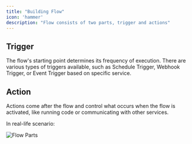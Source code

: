 ---
title: "Building Flow"
icon: 'hammer'
description: "Flow consists of two parts, trigger and actions"
---
## Trigger

The flow's starting point determines its frequency of execution. There are various types of triggers available, such as Schedule Trigger, Webhook Trigger, or Event Trigger based on specific service.

## Action

Actions come after the flow and control what occurs when the flow is activated, like running code or communicating with other services.

In real-life scenario:

![Flow Parts](/resources/flow-parts.png)